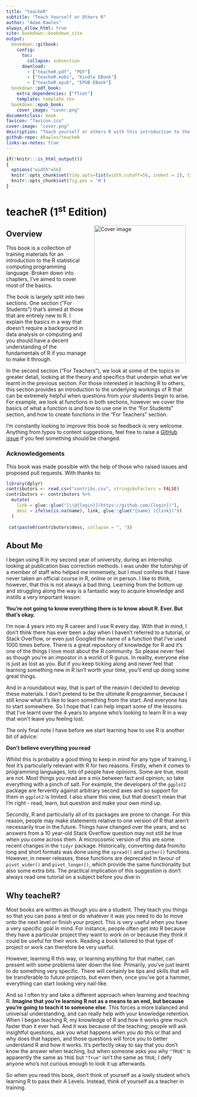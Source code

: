 ```yaml
---
title: "teacheR"
subtitle: "Teach Yourself or Others R"
author: "Adam Rawles"
always_allow_html: true
site: bookdown::bookdown_site
output:
  bookdown::gitbook:
    config:
      toc:
        collapse: subsection
      download:
        - ["teacheR.pdf", "PDF"]
        - ["teacheR.mobi", "Kindle EBook"]
        - ["teacheR.epub", "EPUB EBook"]
  bookdown::pdf_book:
    extra_dependencies: ["float"]
    template: template.tex
  bookdown::epub_book:
    cover_image: "cover.png"
documentclass: book
favicon: "favicon.ico"
cover-image: "cover.png"
description: "Teach yourself or others R with this introduction to the fundamentals of the R language."
github-repo: ARawles/teacheR
links-as-notes: true
---
```


```r
if(!knitr:::is_html_output())
{
  options("width"=56)
  knitr::opts_chunk$set(tidy.opts=list(width.cutoff=56, indent = 2), tidy = TRUE)
  knitr::opts_chunk$set(fig.pos = 'H')
}
```

# teacheR (1^st^ Edition)

<img src="cover.png" width="250" height="375" alt="Cover image" align="right" style="margin: 0 1em 0 1em" />

## Overview

This book is a collection of training materials for an introduction to the R statistical computing programming language. Broken down into chapters, I've aimed to cover most of the basics.

The book is largely split into two sections. One section ("For Students") that's aimed at those that are entirely new to R. I explain the basics in a way that doesn't require a background in data analysis or computing and you should have a decent understanding of the fundamentals of R if you manage to make it through.

In the second section ("For Teachers"), we look at some of the topics in greater detail, looking at the theory and specifics that underpin what we've learnt in the previous section. For those interested in teaching R to others, this section provides an introduction to the underlying workings of R that can be extremely helpful when questions from your students begin to arise. For example, we look at functions in both sections, however we cover the basics of what a function is and how to use one in the "For Students" section, and how to create functions in the "For Teachers" section.


I'm constantly looking to improve this book so feedback is very welcome. Anything from typos to content suggestions, feel free to raise a [GitHub issue](https://github.com/arawles/teacher/issues) if you feel something should be changed.

### Acknowledgements

This book was made possible with the help of those who raised issues and proposed pull requests. With thanks to:
```r
library(dplyr)
contributors <- read.csv("contribs.csv", stringsAsFactors = FALSE)
contributors <- contributors %>% 
  mutate(
    link = glue::glue("[\\@{login}](https://github.com/{login})"),
    desc = ifelse(is.na(name), link, glue::glue("{name} ({link})"))
  )
  
 cat(paste0(contributors$desc, collapse = ", "))
```


## About Me

I began using R in my second year of university, during an internship looking at publication bias correction methods. I was under the tutorship of a member of staff who helped me immensely, but I must confess that I have never taken an official course in R, online or in person. I like to think, however, that this is not always a bad thing. Learning from the bottom up and struggling along the way is a fantastic way to acquire knowledge and instills a very important lesson:

**You're not going to know everything there is to know about R. Ever. But that's okay.**

I'm now 4 years into my R career and I use R every day. With that in mind, I don't think there has ever been a day when I haven't referred to a tutorial, or Stack Overflow, or even just Googled the name of a function that I've used 1000 times before. There is a great repository of knowledge for R and it's one of the things I love most about the R community. So please never feel as though you're an impostor in a world of R gurus. In reality, everyone else is just as lost as you. But if you keep ticking along and never feel that learning something new in R isn't worth your time, you'll end up doing some great things.

And in a roundabout way, that is part of the reason I decided to develop these materials. I don't pretend to be the ultimate R programmer, because I still know what it's like to learn something from the start. And everyone has to start somewhere. So I hope that I can help impart some of the lessons that I've learnt over the 4 years to anyone who's looking to learn R in a way that won't leave you feeling lost.

The only final note I have before we start learning how to use R is another bit of advice:

**Don't believe everything you read**

Whilst this is probably a good thing to keep in mind for any type of training, I feel it's particularly relevant with R for two reasons. Firstly, when it comes to programming languages, lots of people have opinions. Some are true, most are not. Most things you read are a mix between fact and opinion, so take everything with a pinch of salt. For example, the developers of the `ggplot2` package are fervently against arbitrary second axes and so support for them in `ggplot2` is limited. I also share this view, but that doesn't mean that I'm right - read, learn, but question and make your own mind up.

Secondly, R and particularly all of its packages are prone to change. For this reason, people may make statements relative to one version of R that aren't necessarily true in the future. Things have changed over the years, and so answers from a 10 year-old Stack Overflow question may not still be true when you come across them. A microcosmic version of this are some recent changes in the `tidyr` package. Historically, converting data from/to long and short formats was done using the `spread()` and `gather()` functions. However, in newer releases, these functions are deprecated in favour of `pivot_wider()` and `pivot_longer()`, which provide the same functionality but also some extra bits. The practical implication of this suggestion is don't always read one tutorial on a subject before you dive in.

## Why teacheR?

Most books are written as though you are a student. They teach you things so that you can pass a test or do whatever it was you need to do to move onto the next level or finish your project. This is very useful when you have a very specific goal in mind. For instance, people often get into R because they have a particular project they want to work on or because they think it could be useful for their work. Reading a book tailored to that type of project or work can therefore be very useful.

However, learning R this way, or learning anything for that matter, can present with some problems later down the line. Primarily, you've just learnt to do something very specific. There will certainly be tips and skills that will be transferable to future projects, but even then, once you've got a hammer, everything can start looking very nail-like.

And so I often try and take a different approach when learning and teaching R. **Imagine that you're learning R not as a means to an end, but because you're going to teach it to someone else**. This forces a more balanced and universal understanding, and can really help with your knowledge retention. When I began teaching R, my knowledge of R and how it works grew much faster than it ever had. And it was because of the teaching; people will ask insightful questions, ask you what happens when you do this or that and why does that happen, and those questions will force you to better understand R and how it works. It's perfectly okay to say that you don't know the answer when teaching, but when someone asks you why `"TRUE"` is apparently the same as `TRUE` but `"True"` isn't the same as `TRUE`, I defy anyone who's not curious enough to look it up afterwards.

So when you read this book, don't think of yourself as a lowly student who's learning R to pass their A Levels. Instead, think of yourself as a teacher in training.
